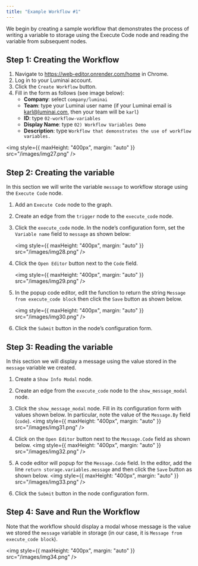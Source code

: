 ```yaml
---
title: "Example Workflow #1"
---
```


We begin by creating a sample workflow that demonstrates the process of writing a variable to storage using the Execute Code node and reading the variable from subsequent nodes.

## Step 1: Creating the Workflow

1. Navigate to https://web-editor.onrender.com/home in Chrome.
2. Log in to your Luminai account.
3. Click the `Create Workflow` button.
4. Fill in the form as follows (see image below):
   - **Company**: select `company/luminai`
   - **Team**: type your Luminai user name (if your Luminai email is karl@luminai.com, then your team will be `karl`)
   - **ID**: type `02-workflow-variables`
   - **Display Name**: type `02) Workflow Variables Demo`
   - **Description**: type `Workflow that demonstrates the use of workflow variables.`

<img style={{ maxHeight: "400px", margin: "auto" }} src="/images/img27.png" />

## Step 2: Creating the variable

In this section we will write the variable `message` to workflow storage using the `Execute Code` node.

1. Add an `Execute Code` node to the graph.

2. Create an edge from the `trigger` node to the `execute_code` node.

3. Click the `execute_code` node. In the node’s configuration form, set the `Variable name` field to `message` as shown below:

   <img
     style={{ maxHeight: "400px", margin: "auto" }}
     src="/images/img28.png"
   />

4. Click the `Open Editor` button next to the `Code` field.

   <img
     style={{ maxHeight: "400px", margin: "auto" }}
     src="/images/img29.png"
   />

5. In the popup code editor, edit the function to return the string `Message from execute_code block` then click the `Save` button as shown below.

   <img
     style={{ maxHeight: "400px", margin: "auto" }}
     src="/images/img30.png"
   />

6. Click the `Submit` button in the node’s configuration form.

## Step 3: Reading the variable

In this section we will display a message using the value stored in the `message` variable we created.

1. Create a `Show Info Modal` node.

2. Create an edge from the `execute_code` node to the `show_message_modal` node.

3. Click the `show_message_modal` node. Fill in its configuration form with values shown below. In particular, note the value of the `Message.By` field (`code`).
   <img
     style={{ maxHeight: "400px", margin: "auto" }}
     src="/images/img31.png"
   />
4. Click on the `Open Editor` button next to the `Message.Code` field as shown below.
   <img
     style={{ maxHeight: "400px", margin: "auto" }}
     src="/images/img32.png"
   />
5. A code editor will popup for the `Message.Code` field. In the editor, add the line `return storage.variables.message` and then click the `Save` button as shown below.
   <img
     style={{ maxHeight: "400px", margin: "auto" }}
     src="/images/img33.png"
   />
6. Click the `Submit` button in the node configuration form.

## Step 4: Save and Run the Workflow

Note that the workflow should display a modal whose message is the value we stored the `message` variable in storage (in our case, it is `Message from execute_code block`).

<img style={{ maxHeight: "400px", margin: "auto" }} src="/images/img34.png" />
